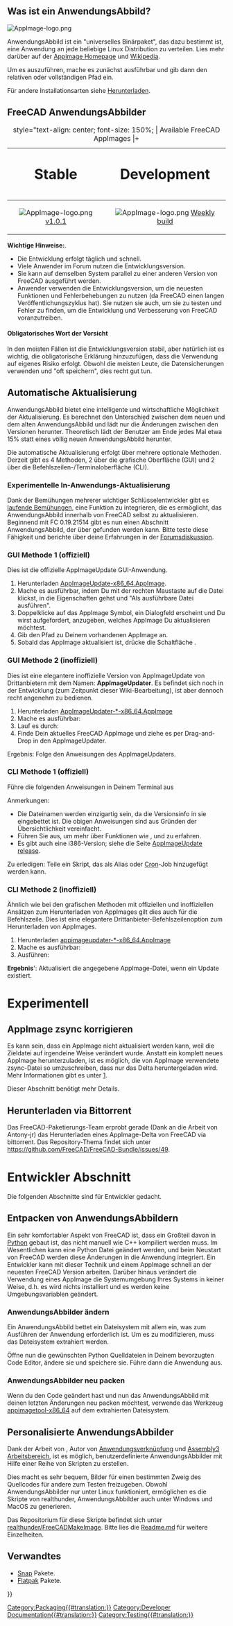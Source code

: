 <languages/>

{{TOCright}}

<span id="What_is_an_AppImage?"></span>
== Was ist ein AnwendungsAbbild? ==

[[Image:AppImage-logo.png|link=https://appimage.org]] {{Emphasis|Einmal verpackt und dann überall laufend. Erreiche Benutzer auf allen Haupt Linux Desktop Distributionen.}}

AnwendungsAbbild ist ein "universelles Binärpaket", das dazu bestimmt ist, eine Anwendung an jede beliebige Linux Distribution zu verteilen. Lies mehr darüber auf der [https://appimage.org Appimage Homepage] und [https://en.wikipedia.org/wiki/AppImage Wikipedia].

Um es auszuführen, mache es zunächst ausführbar und gib dann den relativen oder vollständigen Pfad ein.

{{Code|code=
chmod +x FreeCAD_xxx-x86_64.AppImage
./FreeCAD_xxx-x86_64.AppImage
}}

Für andere Installationsarten siehe [[Download/de|Herunterladen]].

<span id="FreeCAD_AppImages"></span>
== FreeCAD AnwendungsAbbilder ==

{| class="wikitable" style="margin-left: auto; margin-right: auto; border: none;"
|+ style="text-align: center; font-size: 150%; | Available FreeCAD AppImages
|+
! style="text-align: center; font-size: 200%;" | Stable
! style="text-align: center; font-size: 200%;" | Development
|-
| style="text-align: center;" | [[Image:AppImage-logo.png|link=https://github.com/FreeCAD/FreeCAD-Bundle/releases/tag/1.0.1]] [https://github.com/FreeCAD/FreeCAD-Bundle/releases/tag/1.0.1 v1.0.1]
| style="text-align: center;" | [[Image:AppImage-logo.png|link=https://github.com/FreeCAD/FreeCAD-Bundle/releases/tag/weekly-builds]] [https://github.com/FreeCAD/FreeCAD-Bundle/releases/tag/weekly-builds Weekly build]
|}

'''Wichtige Hinweise:'''.
* Die Entwicklung erfolgt täglich und schnell.
* Viele Anwender im Forum nutzen die Entwicklungsversion. 
* Sie kann auf demselben System parallel zu einer anderen Version von FreeCAD ausgeführt werden. 
* Anwender verwenden die Entwicklungsversion, um die neuesten Funktionen und Fehlerbehebungen zu nutzen (da FreeCAD einen langen Veröffentlichungszyklus hat). Sie nutzen sie auch, um sie zu testen und Fehler zu finden, um die Entwicklung und Verbesserung von FreeCAD voranzutreiben. 

<span id="Obligatory_Word_of_Caution"></span>
==== Obligatorisches Wort der Vorsicht ====

In den meisten Fällen ist die Entwicklungsversion stabil, aber natürlich ist es wichtig, die obligatorische Erklärung hinzuzufügen, dass die Verwendung auf eigenes Risiko erfolgt. Obwohl die meisten Leute, die Datensicherungen verwenden und "oft speichern", dies recht gut tun.

<span id="Automatic_updating"></span>
== Automatische Aktualisierung ==

AnwendungsAbbild bietet eine intelligente und wirtschaftliche Möglichkeit der Aktualisierung. Es berechnet den Unterschied zwischen dem neuen und dem alten AnwendungsAbbild und lädt nur die Änderungen zwischen den Versionen herunter. Theoretisch lädt der Benutzer am Ende jedes Mal etwa 15% statt eines völlig neuen AnwendungsAbbild herunter.

Die automatische Aktualisierung erfolgt über mehrere optionale Methoden. Derzeit gibt es 4 Methoden, 2 über die grafische Oberfläche (GUI) und 2 über die Befehlszeilen-/Terminaloberfläche (CLI).

<span id="Experimental_in-app_updating"></span>
=== Experimentelle In-Anwendungs-Aktualisierung ===

Dank der Bemühungen mehrerer wichtiger Schlüsselentwickler gibt es [https://forum.freecadweb.org/viewtopic.php?f=8&t=44324 laufende Bemühungen], eine Funktion zu integrieren, die es ermöglicht, das AnwendungsAbbild innerhalb von FreeCAD selbst zu aktualisieren. Beginnend mit FC 0.19.21514 gibt es nun einen Abschnitt AnwendungsAbbild, der über {{MenuCommand|Bearbeiten → Einstellungen → AnwendungsAbbild}} gefunden werden kann. Bitte teste diese Fähigkeit und berichte über deine Erfahrungen in der [https://forum.freecadweb.org/viewtopic.php?f=8&t=44324 Forumsdiskussion].

<span id="GUI_method_1_(official)"></span>
=== GUI Methode 1 (offiziell) ===

Dies ist die offizielle AppImageUpdate GUI-Anwendung.
# Herunterladen [https://github.com/AppImage/AppImageUpdate/releases/download/continuous/AppImageUpdate-x86_64.AppImage AppImageUpdate-x86_64.AppImage].
# Mache es ausführbar, indem Du mit der rechten Maustaste auf die Datei klickst, in die Eigenschaften gehst und "Als ausführbare Datei ausführen".
# Doppelklicke auf das AppImage Symbol, ein Dialogfeld erscheint und Du wirst aufgefordert, anzugeben, welches AppImage Du aktualisieren möchtest.
# Gib den Pfad zu Deinem vorhandenen AppImage an.
# Sobald das AppImage aktualisiert ist, drücke die Schaltfläche {{Button|Run updated AppImage}}.

<span id="GUI_method_2_(unofficial)"></span>
=== GUI Methode 2 (inoffiziell) ===

Dies ist eine elegantere inoffizielle Version von AppImageUpdate von Drittanbietern mit dem Namen: '''AppImageUpdater'''. Es befindet sich noch in der Entwicklung (zum Zeitpunkt dieser Wiki-Bearbeitung), ist aber dennoch recht angenehm zu bedienen.
# Herunterladen [https://github.com/antony-jr/AppImageUpdater/releases/tag/continuous AppImageUpdater-*-x86_64.AppImage]
# Mache es ausführbar: {{Code|code=chmod +x AppImageUpdater*-x86_64.AppImage}}
# Lauf es durch: {{Code|code=source AppImageUpdater*-x86_64.AppImage}}
# Finde Dein aktuelles FreeCAD AppImage und ziehe es per Drag-and-Drop in den AppImageUpdater.
Ergebnis: Folge den Anweisungen des AppImageUpdaters.

<span id="CLI_method_1_(official)"></span>
=== CLI Methode 1 (offiziell) ===

Führe die folgenden Anweisungen in Deinem Terminal aus

{{Code|code=
wget https://github.com/AppImage/AppImageUpdate/releases/download/continuous/appimageupdatetool-x86_64.AppImage
chmod +x ./appimageupdatetool-x86_64.AppImage
./appimageupdatetool.AppImage path/to/old/FreeCAD.AppImage
chmod +x path/to/updated/FreeCAD.AppImage
./path/to/updated/FreeCAD.AppImage
}}

Anmerkungen:
* Die Dateinamen werden einzigartig sein, da die Versionsinfo in sie eingebettet ist. Die obigen Anweisungen sind aus Gründen der Übersichtlichkeit vereinfacht.
* Führen Sie {{incode|./appimageupdatetool-x86_64.AppImage --help}} aus, um mehr über Funktionen wie {{incode|--remove-old}}, {{incode|--overwrite}} und {{incode|--self-update}} zu erfahren.
* Es gibt auch eine i386-Version; siehe die Seite [https://github.com/AppImage/AppImageUpdate/releases AppImageUpdate release].

Zu erledigen: Teile ein Skript, das als Alias oder [https://de.wikipedia.org/wiki/Cron Cron]-Job hinzugefügt werden kann.

<span id="CLI_method_2_(unofficial)"></span>
=== CLI Methode 2 (inoffiziell) ===

Ähnlich wie bei den grafischen Methoden mit offiziellen und inoffiziellen Ansätzen zum Herunterladen von AppImages gilt dies auch für die Befehlszeile.
Dies ist eine elegantere Drittanbieter-Befehlszeilenoption zum Herunterladen von AppImages.

# Herunterladen [https://github.com/antony-jr/AppImageUpdater/releases/tag/continuous-cli appimageupdater-*-x86_64.AppImage]
# Mache es ausführbar: {{Code|code=chmod +x appimageupdater*-x86_64.AppImage}}
# Ausführen: {{Code|code=source appimageupdater*-x86_64.AppImage /path/to/oldd/FreeCAD-AppImage.AppImage}}
'''Ergebnis'''': Aktualisiert die angegebene AppImage-Datei, wenn ein Update existiert.


<span id="Experimental"></span>
= Experimentell =

<span id="Fixing_AppImage_zsync"></span>
== AppImage zsync korrigieren ==

Es kann sein, dass ein AppImage nicht aktualisiert werden kann, weil die Zieldatei auf irgendeine Weise verändert wurde. Anstatt ein komplett neues AppImage herunterzuladen, ist es möglich, die von AppImage verwendete zsync-Datei so umzuschreiben, dass nur das Delta heruntergeladen wird. Mehr Informationen gibt es unter [https://github.com/antony-jr/appimage-update-info-writer]. 

Dieser Abschnitt benötigt mehr Details.

<span id="Downloading_via_Bittorrent"></span>
== Herunterladen via Bittorrent ==

Das FreeCAD-Paketierungs-Team erprobt gerade (Dank an die Arbeit von Antony-jr) das Herunterladen eines AppImage-Delta von FreeCAD via bittorrent. Das Repository-Thema findet sich unter https://github.com/FreeCAD/FreeCAD-Bundle/issues/49.

<span id="Developer_Section"></span>
= Entwickler Abschnitt =

{{Emphasis|Hinweis:}} Die folgenden Abschnitte sind für Entwickler gedacht. 

<span id="Unpacking_AppImages"></span>
== Entpacken von AnwendungsAbbildern ==

Ein sehr komfortabler Aspekt von FreeCAD ist, dass ein Großteil davon in [[Python/de|Python]] gebaut ist, das nicht manuell wie C++ kompiliert werden muss. Im Wesentlichen kann eine Python Datei geändert werden, und beim Neustart von FreeCAD werden diese Änderungen in die Anwendung integriert. Ein Entwickler kann mit dieser Technik und einem AppImage schnell an der neuesten FreeCAD Version arbeiten. Darüber hinaus verändert die Verwendung eines AppImage die Systemumgebung Ihres Systems in keiner Weise, d.h. es wird nichts installiert und es werden keine Umgebungsvariablen geändert.

<span id="Modifying_AppImages"></span>
=== AnwendungsAbbilder ändern ===

Ein AnwendungsAbbild bettet ein Dateisystem mit allem ein, was zum Ausführen der Anwendung erforderlich ist. Um es zu modifizieren, muss das Dateisystem extrahiert werden.

{{Code|code=
./FreeCAD_xxx.AppImage --appimage-extract
cd squashfs-root/
}}

Öffne nun die gewünschten Python Quelldateien in Deinem bevorzugten Code Editor, ändere sie und speichere sie. Führe dann die Anwendung aus.

{{Code|code=
./AppRun
}}

<span id="Repackaging_AppImages"></span>
=== AnwendungsAbbilder neu packen ===

Wenn du den Code geändert hast und nun das AnwendungsAbbild mit deinen letzten Änderungen neu packen möchtest, verwende das Werkzeug [https://github.com/AppImage/AppImageKit/releases/download/continuous/appimagetool-x86_64.AppImage appimagetool-x86_64] auf dem extrahierten Dateisystem.

{{Code|code=
cd ..
wget "https://github.com/AppImage/AppImageKit/releases/download/continuous/appimagetool-x86_64.AppImage"
chmod +x appimagetool-x86_64.AppImage
./appimagetool-x86_64.AppImage squashfs-root
}}

<span id="Personalized_AppImages"></span>
== Personalisierte AnwendungsAbbilder ==

Dank der Arbeit von {{Emphasis|realthunder}}, Autor von [[App_Link/de|Anwendungsverknüpfung]] und [[Assembly3_Workbench/de|Assembly3 Arbeitsbereich]], ist es möglich, benutzerdefinierte AnwendungsAbbilder mit Hilfe einer Reihe von Skripten zu erstellen.

Dies macht es sehr bequem, Bilder für einen bestimmten Zweig des Quellcodes für andere zum Testen freizugeben. Obwohl AnwendungsAbbilder nur unter Linux funktioniert, ermöglichen es die Skripte von realthunder, AnwendungsAbbilder auch unter Windows und MacOS zu generieren.

Das Repositorium für diese Skripte befindet sich unter [https://github.com/realthunder/FreeCADMakeImage realthunder/FreeCADMakeImage]. Bitte lies die [https://github.com/realthunder/FreeCADMakeImage/blob/master/Readme.md Readme.md] für weitere Einzelheiten.

<span id="Related"></span>
== Verwandtes ==

* [[Ubuntu_Snap/de|Snap]] Pakete.
* [[Flatpak/de|Flatpak]] Pakete.


[[Category:Packaging{{#translation:}}]]
[[Category:Developer Documentation{{#translation:}}]]
[[Category:Testing{{#translation:}}]]
{{Userdocnavi{{#translation:}}}}